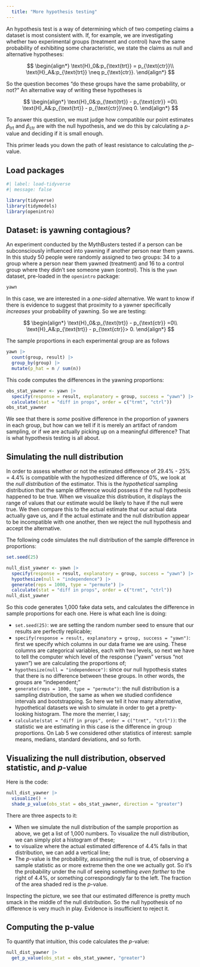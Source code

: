 ```yaml
---
  title: "More hypothesis testing"
---
```


An hypothesis test is a way of determining which of two competing claims a dataset is most consistent with. If, for example, we are investigating whether two experimental groups (treatment and control) have the same probability of exhibiting some characteristic, we state the claims as null and alternative hypotheses:

$$
\begin{align*}
\text{H}_0&:p_{\text{trt}} = p_{\text{ctr}}\\
\text{H}_A&:p_{\text{trt}} \neq p_{\text{ctr}}.
\end{align*}
$$

So the question becomes "do these groups have the same probability, or not?" An alternative way of writing these hypotheses is

$$
\begin{align*}
\text{H}_0&:p_{\text{trt}} - p_{\text{ctr}} =0\\
\text{H}_A&:p_{\text{trt}} - p_{\text{ctr}}\neq 0.
\end{align*}
$$

To answer this question, we must judge how compatible our point estimates $\hat{p}_{\text{trt}}$ and $\hat{p}_{\text{ctr}}$ are with the null hypothesis, and we do this by calculating a $p$-value and deciding if it is small enough.

This primer leads you down the path of least resistance to calculating the $p$-value.

## Load packages

```r
#| label: load-tidyverse
#| message: false

library(tidyverse) 
library(tidymodels) 
library(openintro)
```

## Dataset: is yawning contagious?

An experiment conducted by the MythBusters tested if a person can be subconsciously influenced into yawning if another person near them yawns. In this study 50 people were randomly assigned to two groups: 34 to a group where a person near them yawned (treatment) and 16 to a control group where they didn’t see someone yawn (control). This is the `yawn` dataset, pre-loaded in the `openintro` package:

```r
yawn
```
In this case, we are interested in a *one-sided* alternative. We want to know if there is evidence to suggest that proximity to a yawner specifically *increases* your probability of yawning. So we are testing:

$$
\begin{align*}
\text{H}_0&:p_{\text{trt}} - p_{\text{ctr}} =0\\
\text{H}_A&:p_{\text{trt}} - p_{\text{ctr}}> 0.
\end{align*}
$$

The sample proportions in each experimental group are as follows

```r
yawn |>
  count(group, result) |>
  group_by(group) |>
  mutate(p_hat = n / sum(n))
```
This code computes the differences in the yawning proportions:

```r
obs_stat_yawner <- yawn |>
  specify(response = result, explanatory = group, success = "yawn") |>
  calculate(stat = "diff in props", order = c("trmt", "ctrl"))
obs_stat_yawner
```


We see that there is *some* positive difference in the proportion of yawners in each group, but how can we tell if it is merely an artifact of random sampling, or if we are actually picking up on a meaningful difference? That is what hypothesis testing is all about.

## Simulating the null distribution

In order to assess whether or not the estimated difference of 29.4% - 25% = 4.4% is compatible with the hypothesized difference of 0%, we look at the *null distribution* of the estimator. This is the *hypothetical* sampling distribution that the sample difference would possess if the null hypothesis happened to be true. When we visualize this distribution, it displays the range of values that our estimate would be likely to have if the null were true. We then compare this to the actual estimate that our actual data actually gave us, and if the actual estimate and the null distribution appear to be incompatible with one another, then we reject the null hypothesis and accept the alternative.

The following code simulates the null distribution of the sample difference in proportions:

```r
set.seed(25)

null_dist_yawner <- yawn |>
  specify(response = result, explanatory = group, success = "yawn") |>
  hypothesize(null = "independence") |>
  generate(reps = 1000, type = "permute") |>
  calculate(stat = "diff in props", order = c("trmt", "ctrl"))
null_dist_yawner
```

So this code generates 1,000 fake data sets, and calculates the difference in sample proportions for each one. Here is what each line is doing:

-   `set.seed(25)`: we are setting the random number seed to ensure that our results are perfectly replicable;
-   `specify(response = result, explanatory = group, success = "yawn")`: first we specify which columns in our data frame we are using. These columns are categorical variables, each with two levels, so next we have to tell the computer which level of the response ("yawn" versus "not yawn") we are calculating the proportions of;
-   `hypothesize(null = "independence")`: since our null hypothesis states that there is no difference between these groups. In other words, the groups are "independent;"
-   `generate(reps = 1000, type = "permute")`: the null distribution is a sampling distribution, the same as when we studied confidence intervals and bootstrapping. So here we tell it how many alternative, hypothetical datasets we wish to simulate in order to get a pretty-looking histogram. The more the merrier, I say;
-   `calculate(stat = "diff in props", order = c("trmt", "ctrl"))`: the statistic we are estimating in this case is the difference in group proportions. On Lab 5 we considered other statistics of interest: sample means, medians, standard deviations, and so forth.

## Visualizing the null distribution, observed statistic, and $p$-value

Here is the code:

```r
null_dist_yawner |>
  visualize() +
  shade_p_value(obs_stat = obs_stat_yawner, direction = "greater")
```
There are three aspects to it:

- When we simulate the null distribution of the sample proportion as above, we get a list of 1,000 numbers. To visualize the null distribution, we can simply plot a histogram of these;
- to visualize where the actual estimated difference of 4.4% falls in that distribution, we can add a vertical line;
- The $p$-value is the probability, assuming the null is true, of observing a sample statistic as or more extreme then the one we actually got. So it's the probability under the null of seeing something *even farther* to the right of 4.4%, or something correspondingly far to the left. The fraction of the area shaded red is the $p$-value.

Inspecting the picture, we see that our estimated difference is pretty much smack in the middle of the null distribution. So the null hypothesis of no difference is very much in play. Evidence is insufficient to reject it.

## Computing the p-value

To quantify that intuition, this code calculates the $p$-value:

```r
null_dist_yawner |>
  get_p_value(obs_stat = obs_stat_yawner, "greater")
```